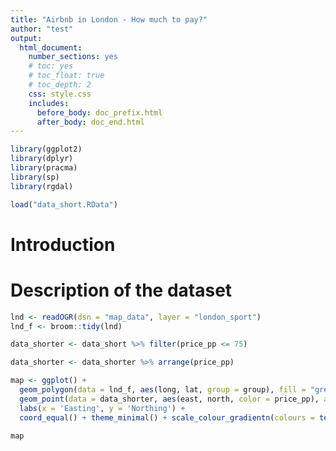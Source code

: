 ```yaml
---
title: "Airbnb in London - How much to pay?"
author: "test"
output:
  html_document:
    number_sections: yes
    # toc: yes
    # toc_float: true
    # toc_depth: 2
    css: style.css
    includes:
      before_body: doc_prefix.html
      after_body: doc_end.html
---
```






```r

library(ggplot2)
library(dplyr)
library(pracma)
library(sp)
library(rgdal)

load("data_short.RData")
```

# Introduction

# Description of the dataset


```r

lnd <- readOGR(dsn = "map_data", layer = "london_sport")
lnd_f <- broom::tidy(lnd)

data_shorter <- data_short %>% filter(price_pp <= 75)

data_shorter <- data_shorter %>% arrange(price_pp)

map <- ggplot() +
  geom_polygon(data = lnd_f, aes(long, lat, group = group), fill = "grey95", color = "grey32") +
  geom_point(data = data_shorter, aes(east, north, color = price_pp), alpha = 0.5, size = 1) +
  labs(x = 'Easting', y = 'Northing') +
  coord_equal() + theme_minimal() + scale_colour_gradientn(colours = terrain.colors(60))

map

```

